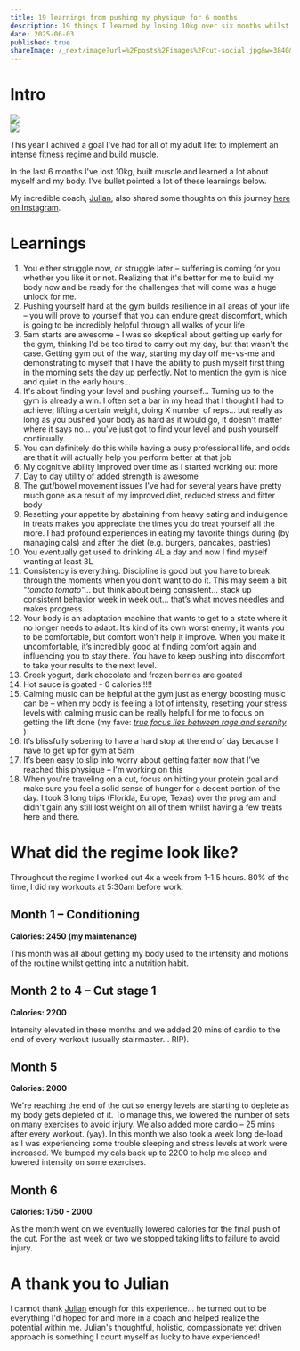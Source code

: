 ```yaml
---
title: 19 learnings from pushing my physique for 6 months
description: 19 things I learned by losing 10kg over six months whilst building strength and managing a high-intensity job
date: 2025-06-03
published: true
shareImage: /_next/image?url=%2Fposts%2Fimages%2Fcut-social.jpg&w=3840&q=75
---
```


# Intro
<div className="flex gap-4 mb-6 fade-in-fast">
  <div>
      <Image className="rounded" src="/posts/images/cut-2025-1.jpg"/>
  </div>
  <div>
    <Image className="rounded" src="/posts/images/cut-2025-2.jpg"/>
  </div>
</div>

This year I achived a goal I've had for all of my adult life: to implement an intense fitness regime and build muscle.

In the last 6 months I've lost 10kg, built muscle and learned a lot about myself and my body. I've bullet pointed a lot of these learnings below.

My incredible coach, [Julian](https://www.instagram.com/julian.sollai/?hl=en), also shared some thoughts on this journey [here on Instagram](https://www.instagram.com/p/DKckxLRRxU3/?img_index=3&igsh=MTZwdXJ3bjcyN2l3OQ==).

# Learnings
1. You either struggle now, or struggle later  – suffering is coming for you whether you like it or not. Realizing that it's better for me to build my body now and be ready for the challenges that will come was a huge unlock for me.
2. Pushing yourself hard at the gym builds resilience in all areas of your life – you will prove to yourself that you can endure great discomfort, which is going to be incredibly helpful through all walks of your life
3. 5am starts are awesome – I was so skeptical about getting up early for the gym, thinking I'd be too tired to carry out my day, but that wasn't the case. Getting gym out of the way, starting my day off me-vs-me and demonstrating to myself that I have the ability to push myself first thing in the morning sets the day up perfectly. Not to mention the gym is nice and quiet in the early hours...
4. It's about finding your level and pushing yourself... Turning up to the gym is already a win. I often set a bar in my head that I thought I had to achieve; lifting a certain weight, doing X number of reps... but really as long as you pushed your body as hard as it would go, it doesn't matter where it says no... you've just got to find your level and push yourself continually.
5. You can definitely do this while having a busy professional life, and odds are that it will actually help you perform better at that job
7. My cognitive ability improved over time as I started working out more 
8. Day to day utility of added strength is awesome
9. The gut/bowel movement issues I've had for several years have pretty much gone as a result of my improved diet, reduced stress and fitter body
10. Resetting your appetite by abstaining from heavy eating and indulgence in treats makes you appreciate the times you do treat yourself all the more. I had profound experiences in eating my favorite things during (by managing cals) and after the diet (e.g. burgers, pancakes, pastries)
11. You eventually get used to drinking 4L a day and now I find myself wanting at least 3L
12. Consistency is everything. Discipline is good but you have to break through the moments when you don’t want to do it. This may seem a bit "_tomato tomato_"... but think about being consistent... stack up consistent behavior week in week out... that’s what moves needles and makes progress.
13. Your body is an adaptation machine that wants to get to a state where it no longer needs to adapt. It’s kind of its own worst enemy; it wants you to be comfortable, but comfort won’t help it improve. When you make it uncomfortable, it’s incredibly good at finding comfort again and influencing you to stay there. You have to keep pushing into discomfort to take your results to the next level.
14. Greek yogurt, dark chocolate and frozen berries are goated
15. Hot sauce is goated - 0 calories!!!!!
16. Calming music can be helpful at the gym just as energy boosting music can be – when my body is feeling a lot of intensity, resetting your stress levels with calming music can be really helpful for me to focus on getting the lift done (my fave: *[true focus lies between rage and serenity](https://www.youtube.com/watch?v=oHksDAB9vOo)* )
17. It’s blissfully sobering to have a hard stop at the end of day because I have to get up for gym at 5am
18. It’s been easy to slip into worry about getting fatter now that I’ve reached this physique – I'm working on this
19. When you're traveling on a cut, focus on hitting your protein goal and make sure you feel a solid sense of hunger for a decent portion of the day. I took 3 long trips (Florida, Europe, Texas) over the program and didn't gain any still lost weight on all of them whilst having a few treats here and there.

# What did the regime look like?
Throughout the regime I worked out 4x a week from 1-1.5 hours. 80% of the time, I did my workouts at 5:30am before work.
## Month 1 – Conditioning
**Calories: 2450 (my maintenance)**

This month was all about getting my body used to the intensity and motions of the routine whilst getting into a nutrition habit.
## Month 2 to 4 – Cut stage 1
**Calories: 2200**

Intensity elevated in these months and we added 20 mins of cardio to the end of every workout (usually stairmaster... RIP).
## Month 5 
**Calories: 2000**

We're reaching the end of the cut so energy levels are starting to deplete as my body gets depleted of it. To manage this, we lowered the number of sets on many exercises to avoid injury. We also added more cardio – 25 mins after every workout. (yay).
In this month we also took a week long de-load as I was experiencing some trouble sleeping and stress levels at work were increased. We bumped my cals back up to 2200 to help me sleep and lowered intensity on some exercises.
## Month 6
**Calories: 1750 - 2000**

As the month went on we eventually lowered calories for the final push of the cut. 
For the last week or two we stopped taking lifts to failure to avoid injury.
# A thank you to Julian
I cannot thank [Julian](https://www.instagram.com/julian.sollai/?hl=en) enough for this experience... he turned out to be everything I'd hoped for and more in a coach and helped realize the potential within me.
Julian's thoughtful, holistic, compassionate yet driven approach is something I count myself as lucky to have experienced!